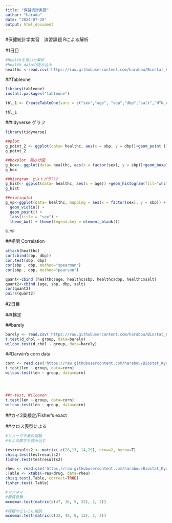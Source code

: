 ---
title: "保健統計実習"
author: "harada"
date: "2024-07-28"
output: html_document
---


#保健統計学実習　演習課題 Rによる解析

#1日目

```{r s1}
#Healthを用いた解析
#health dataの読み込み
healthc <-read.csv('https://raw.githubusercontent.com/harabou/Biostat_Kyoto_pref/main/data/%2301/health3.csv')
```

##Tableone

```{r s2}
library(tableone)
install.packages("tableone")

tbl_1 <- CreateTableOne(vars = c("sex","age", "sbp","dbp","salt","HTN_c"), strata="sex",factorVars=c("sex","HTN_c"),data = healthc)

tbl_1
```

##tidyverse グラフ

```{r 3}

library(tidyverse)

##plot
g_point_2 <- ggplot(data= healthc, aes(x = sbp, y = dbp))+geom_point () +theme_classic()
g_point_2

##boxplot　箱ひげ図
g_box<- ggplot(data= healthc, aes(x = factor(sex), y = sbp))+geom_boxplot()
g_box

##histgram　ヒストグラ???
g_hist<- ggplot(data= healthc, aes(x = age)) +geom_histogram(fill="white", color="black")+theme_classic()
g_hist

##violinplot　
g_vp<-ggplot(data= healthc, mapping = aes(x = factor(sex), y = sbp)) +
  geom_violin() +
  geom_point() +
  labs(title = "sex") +
  theme_bw() + theme(legend.key = element_blank())

g_vp
```

##相関 Correlation

```{r 4}
attach(healthc)
cor(cbind(sbp, dbp))
cor.test(sbp, dbp)
cor(sbp , dbp, method="spearman")
cor(sbp , dbp, method="pearson")

quant<-cbind (healthc$age, healthc$sbp, healthc$dbp, healthc$salt)
quant2<-cbind (age, sbp, dbp, salt)
cor(quant2)
pairs(quant2)

```

#2日目

##t検定

##barely
```{r ba}
barely <- read.csv('https://raw.githubusercontent.com/harabou/Biostat_Kyoto_pref/main/data/%2302/barely.csv')
t.test(d_chol ~ group, data=barely)
wilcox.test(d_chol ~ group, data=barely)

```
##Darwin's corn data

```{r 5}
corn <- read.csv('https://raw.githubusercontent.com/harabou/Biostat_Kyoto_pref/main/data/%2302/darwin.csv')
t.test(len ~ group, data=corn)
wilcox.test(len ~ group, data=corn)




##t-test, Wilcoxon
t.test(len ~ group, data=corn)
wilcox.test(len ~ group, data=corn)

```


##カイ2乗検定/Fisher's exact

##クロス表型による

```{r 6}
#リューマチ薬の試験
#セルの数字を読み込む

testresults2 <- matrix( c(28,13, 14,29), nrow=2, byrow=T) 
chisq.test(testresults2)   
fisher.test(testresults2) 


```

```{r 62}
rheu <- read.csv('https://raw.githubusercontent.com/harabou/Biostat_Kyoto_pref/main/data/%2302/rheu_obs.csv')
.Table <- xtabs(~res+drug, data=rheu)
chisq.test(.Table, correct=TRUE)
fisher.test(.Table)

```


```{r 7}
#マクネマー
#腰痛有無
mcnemar.test(matrix(c(47, 16, 5, 32), 2, 2))

#両親のどちらに相談
mcnemar.test(matrix(c(32, 48, 8, 12), 2, 2))

```


